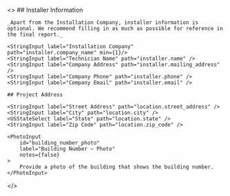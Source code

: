 <>
    ## Installer Information

    _Apart from the Installation Company, installer information is optional. We recommend filling in as much as possible for reference in the final report._

    <StringInput label="Installation Company" path="installer.company_name" min={1}/>
    <StringInput label="Technician Name" path="installer.name" />
    <StringInput label="Company Address" path="installer.mailing_address" />
    <StringInput label="Company Phone" path="installer.phone" />
    <StringInput label="Company Email" path="installer.email" />

    ## Project Address

    <StringInput label="Street Address" path="location.street_address" />
    <StringInput label="City" path="location.city" />
    <USStateSelect label="State" path="location.state" />
    <StringInput label="Zip Code" path="location.zip_code" />

    <PhotoInput
        id="building_number_photo"
        label="Building Number – Photo"
        notes={false}
    >
        Provide a photo of the building that shows the building number.
    </PhotoInput>

</>

